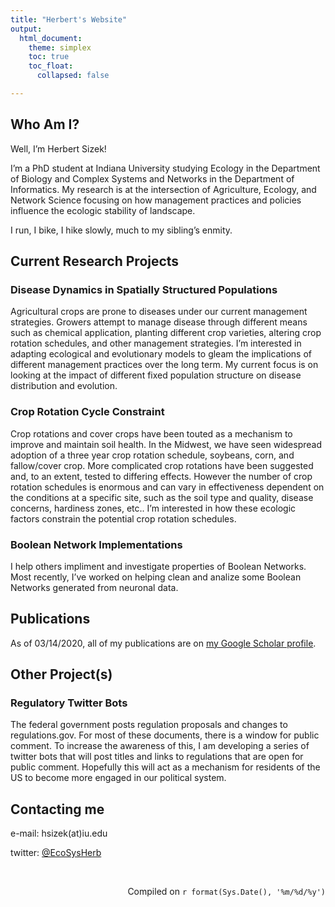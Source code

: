 ```yaml
---
title: "Herbert's Website"
output: 
  html_document:
    theme: simplex
    toc: true
    toc_float: 
      collapsed: false

---
```

## Who Am I?
Well, I'm Herbert Sizek!

I'm a PhD student at Indiana University studying Ecology in the Department of Biology and Complex Systems and Networks in the Department of Informatics. My research is at the intersection of Agriculture, Ecology, and Network Science focusing on how management practices and policies influence the ecologic stability of landscape. 

I run, I bike, I hike slowly, much to my sibling's enmity. 

## Current Research Projects

### Disease Dynamics in Spatially Structured Populations
Agricultural crops are prone to diseases under our current management strategies. Growers attempt to manage disease through different means such as chemical application, planting different crop varieties, altering crop rotation schedules, and other management strategies. I'm interested in adapting ecological and evolutionary models to gleam the implications of different management practices over the long term. My current focus is on looking at the impact of different fixed population structure on disease distribution and evolution. 

### Crop Rotation Cycle Constraint
Crop rotations and cover crops have been touted as a mechanism to improve and maintain soil health. In the Midwest, we have seen widespread adoption of a three year crop rotation schedule, soybeans, corn, and fallow/cover crop. More complicated crop rotations have been suggested and, to an extent, tested to differing effects. However the number of crop rotation schedules is enormous and can vary in effectiveness dependent on the conditions at a specific site, such as the soil type and quality, disease concerns, hardiness zones, etc.. I'm interested in how these ecologic factors constrain the potential crop rotation schedules.

### Boolean Network Implementations
I help others impliment and investigate properties of Boolean Networks. Most recently, I've worked on helping clean and analize some Boolean Networks generated from neuronal data.

## Publications
As of 03/14/2020, all of my publications are on [my Google Scholar profile](https://scholar.google.com/citations?user=G0kkNvkAAAAJ&hl=en&oi=ao).

## Other Project(s)

### Regulatory Twitter Bots
The federal government posts regulation proposals and changes to regulations.gov. For most of these documents, there is a window for public comment. To increase the awareness of this, I am developing a series of twitter bots that will post titles and links to regulations that are open for public comment. Hopefully this will act as a mechanism for residents of the US to become more engaged in our political system.  


## Contacting me
e-mail: hsizek(at)iu.edu

twitter: [\@EcoSysHerb](https://twitter.com/EcoSysHerb)

&nbsp;
<p style="text-align: right;">Compiled on `r format(Sys.Date(), '%m/%d/%y')`</p>
&nbsp;